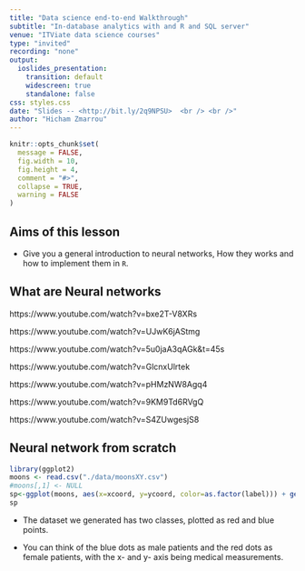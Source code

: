 ```yaml
---
title: "Data science end-to-end Walkthrough"
subtitle: "In-database analytics with and R and SQL server"
venue: "ITViate data science courses"
type: "invited"
recording: "none"
output:
  ioslides_presentation:
    transition: default
    widescreen: true
    standalone: false
css: styles.css
date: "Slides -- <http://bit.ly/2q9NPSU>  <br /> <br />"
author: "Hicham Zmarrou"
---
```



```r
knitr::opts_chunk$set(
  message = FALSE,
  fig.width = 10,
  fig.height = 4,
  comment = "#>",
  collapse = TRUE,
  warning = FALSE
)
```

        
## Aims of this lesson 

+ Give you a general introduction to neural networks, How they works and how to implement them in  `R`. 



## What are Neural networks

https://www.youtube.com/watch?v=bxe2T-V8XRs

https://www.youtube.com/watch?v=UJwK6jAStmg

https://www.youtube.com/watch?v=5u0jaA3qAGk&t=45s

https://www.youtube.com/watch?v=GlcnxUlrtek

https://www.youtube.com/watch?v=pHMzNW8Agq4

https://www.youtube.com/watch?v=9KM9Td6RVgQ

https://www.youtube.com/watch?v=S4ZUwgesjS8



## Neural network from scratch

```r
library(ggplot2)
moons <- read.csv("./data/moonsXY.csv")
#moons[,1] <- NULL 
sp<-ggplot(moons, aes(x=xcoord, y=ycoord, color=as.factor(label))) + geom_point()
sp
```

+ The dataset we generated has two classes, plotted as red and blue points. 

+ You can think of the blue dots as male patients and the red dots as female patients, with the x- and y- axis being medical measurements.

